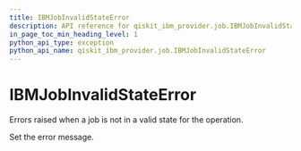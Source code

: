 ```yaml
---
title: IBMJobInvalidStateError
description: API reference for qiskit_ibm_provider.job.IBMJobInvalidStateError
in_page_toc_min_heading_level: 1
python_api_type: exception
python_api_name: qiskit_ibm_provider.job.IBMJobInvalidStateError
---
```


# IBMJobInvalidStateError

<Class id="qiskit_ibm_provider.job.IBMJobInvalidStateError" name="IBMJobInvalidStateError" isDedicatedPage={true} github="https://github.com/Qiskit/qiskit-ibm-provider/tree/stable/0.10/qiskit_ibm_provider/job/exceptions.py#L38-L41" signature="IBMJobInvalidStateError(*message)">
  Errors raised when a job is not in a valid state for the operation.

  Set the error message.
</Class>

